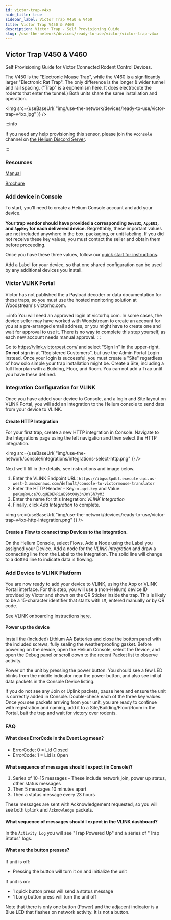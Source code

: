 ```yaml
---
id: victor-trap-v4xx
hide_title: true
sidebar_label: Victor Trap V450 & V460
title: Victor Trap V450 & V460
description: Victor Trap - Self Provisioning Guide
slug: /use-the-network/devices/ready-to-use/victor/victor-trap-v4xx
---
```



## Victor Trap V450 & V460

Self Provisioning Guide for Victor Connected Rodent Control Devices.

The V450 is the "Electronic Mouse Trap", while the V460 is a significantly larger "Electronic Rat Trap".
The only difference is the longer & wider tunnel and rail spacing. ("Trap" is a euphemism here.  It does electrocute the rodents that enter the tunnel.)
Both units share the same installation and operation.

<img
  src={useBaseUrl(
    "img/use-the-network/devices/ready-to-use/victor-trap-v4xx.jpg"
  )}
/>

:::info

If you need any help provisioning this sensor, please join the `#console`
channel on [the Helium Discord Server](https://discord.gg/helium).

:::

### Resources

[Manual](https://www.vlinkhq.com/instructions/V450-V460-Vlink-User-Manual-US.pdf)

[Brochure](https://www.vlinkhq.com/images/VLink_Brochure.pdf)

### Add device in Console

To start, you'll need to create a Helium Console account and add your device.

**Your trap vendor should have provided a corresponding `DevEUI`, `AppEUI`, and `AppKey` for each delivered device.**
Regrettably, these important values are not included anywhere in the box, packaging, or unit labeling.
If you did not receive these key values, you must contact the seller and obtain them before proceeding.

Once you have these three values, follow our
[quick start for instructions](docs/use-the-network/console/quickstart.mdx).

Add a Label for your device, so that one shared configuration can be used by any additional devices you install.

### Victor VLINK Portal
Victor has not published the a Payload decoder or data documentation for these traps, so you must use the hosted monitoring solution at Woodstream's victorhq.com.

:::info
You will need an approved login at victorhq.com.
In some cases, the device seller may have worked with Woodstream to create an account for you at a pre-arranged email address, or you might have to create one and wait for approval to use it.
There is no way to complete this step yourself, as each new account needs manual approval.
:::

Go to https://vlink.victorpest.com/ and select "Sign In" in the upper-right.  
**Do not** sign in at "Registered Customers", but use the Admin Portal Login instead.
Once your login is successful, you must create a "Site" regardless of how solo simple your trap installation might be.
Create a Site, including a full floorplan with a Building, Floor, and Room.  You can not add a Trap until you have these defined.

### Integration Configuration for VLINK

Once you have added your device to Console, and a login and Site layout on VLINK Portal, you will add an Integration to the Helium console to send data from your device to VLINK.

#### Create HTTP Integration

For your first trap, create a new HTTP integration in Console.
Navigate to the Integrations page using the left navigation and then select the HTTP integration.

<img
  src={useBaseUrl(
    "img/use-the-network/console/integrations/integrations-select-http.png"
  )}
/>

Next we'll fill in the details, see instructions and image below.

1. Enter the VLINK Endpoint URL:
   `https://ibgsq3pdbl.execute-api.us-west-2.amazonaws.com/default/console-to-victormouse-translator`
2. Enter the HTTP Header - Key: `x-api-key` and Value:
   `peKuqRvLce7CuqUE0EkR1aE9bt0Hy3nJnYSh7yM3`
3. Enter the name for this Integration: _VLINK Integration_
4. Finally, click _Add Integration_ to complete.

<img
  src={useBaseUrl(
    "img/use-the-network/devices/ready-to-use/victor-trap-v4xx-http-integration.png"
  )}
/>

#### Create a Flow to connect trap Devices to the Integration.

On the Helium Console, select Flows.   Add a Node using the Label you assigned your Device.
Add a node for the _VLINK Integration_ and draw a connecting line from the Label to the Integration.
The solid line will change to a dotted line to indicate data is flowing.

### Add Device to VLINK Platform

You are now ready to add your device to VLINK, using the App or VLINK Portal interface.
For this step, you will use a (non-Helium) device ID provided by Victor and shown on the QR Sticker inside the trap.
This is likely to be a 15-character identifier that starts with `LM`, entered manually or by QR code.

See VLINK onboarding instructions
[here](https://helium-docs.s3-us-west-2.amazonaws.com/VLINK_Tunnel_Trap_Setup_Instructions.pdf).


#### Power up the device

Install the (included) Lithium AA Batteries and close the bottom panel with the included screws, fully sealing the weatherproofing gasket.
Before powering on the device, open the Helium Console, select the Device, and open the Debug panel or scroll down to the recent Packet list to observe activity.

Power on the unit by pressing the power button.
You should see a few LED blinks from the middle indicator near the power button, and also see initial data packets in the Console Device listing.

If you do not see any Join or Uplink packets, pause here and ensure the unit is correctly added in Console.  Double-check each of the three key values.
Once you see packets arriving from your unit, you are ready to continue with registration and naming, add it to a Site/Building/Floor/Room in the Portal, bait the trap and wait for victory over rodents.

### FAQ

#### What does ErrorCode in the Event Log mean?

- ErrorCode: 0 = Lid Closed
- ErrorCode: 1 = Lid is Open

#### What sequence of messages should I expect (in Console)?

1. Series of 10-15 messages - These include network join, power up status, other
   status messages
2. Then 5 messages 10 minutes apart
3. Then a status message every 23 hours

These messages are sent with Acknowledgement requested, so you will see both `Uplink` and `Acknowledge` packets.

#### What sequence of messages should I expect in the VLINK dashboard?

In the `Activity Log` you will see "Trap Powered Up" and a series of "Trap Status" logs.

#### What are the button presses?

If unit is off:

- Pressing the button will turn it on and initialize the unit

If unit is on:

- 1 quick button press will send a status message
- 1 Long button press will turn the unit off

Note that there is only one button (Power) and the adjacent indicator is a Blue LED that flashes on network activity.  It is not a button.